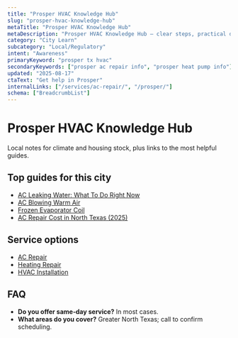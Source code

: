 ```yaml
---
title: "Prosper HVAC Knowledge Hub"
slug: "prosper-hvac-knowledge-hub"
metaTitle: "Prosper HVAC Knowledge Hub"
metaDescription: "Prosper HVAC Knowledge Hub — clear steps, practical detail, and when to call a pro in North Texas."
category: "City Learn"
subcategory: "Local/Regulatory"
intent: "Awareness"
primaryKeyword: "prosper tx hvac"
secondaryKeywords: ["prosper ac repair info", "prosper heat pump info"]
updated: "2025-08-17"
ctaText: "Get help in Prosper"
internalLinks: ["/services/ac-repair/", "/prosper/"]
schema: ["BreadcrumbList"]
---
```


# Prosper HVAC Knowledge Hub

Local notes for climate and housing stock, plus links to the most helpful guides.


## Top guides for this city
- [AC Leaking Water: What To Do Right Now](/learn/ac-leaking-water-what-to-do)
- [AC Blowing Warm Air](/learn/ac-blowing-warm-air)
- [Frozen Evaporator Coil](/learn/frozen-evaporator-coil)
- [AC Repair Cost in North Texas (2025)](/learn/ac-repair-cost-north-texas-2025)


## Service options
- [AC Repair](/services/ac-repair/)
- [Heating Repair](/services/heating-repair/)
- [HVAC Installation](/services/hvac-installation/)


## FAQ
- **Do you offer same‑day service?** In most cases.
- **What areas do you cover?** Greater North Texas; call to confirm scheduling.
